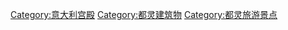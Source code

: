 [[Category:意大利宫殿|Category:意大利宫殿]]
[[Category:都灵建筑物|Category:都灵建筑物]]
[[Category:都灵旅游景点|Category:都灵旅游景点]]